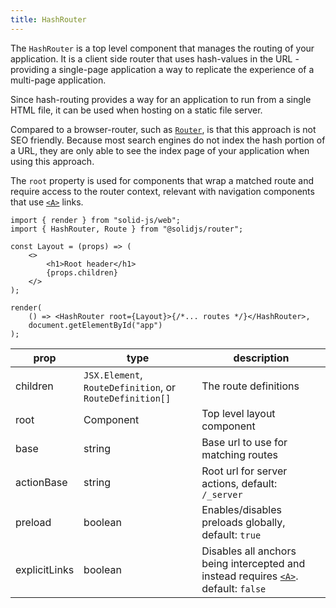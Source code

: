 ```yaml
---
title: HashRouter
---
```


The `HashRouter` is a top level component that manages the routing of your application.
It is a client side router that uses hash-values in the URL - providing a single-page application a way to replicate the experience of a multi-page application.

Since hash-routing provides a way for an application to run from a single HTML file, it can be used when hosting on a static file server.

Compared to a browser-router, such as [`Router`](/solid-router/reference/components/router), is that this approach is not SEO friendly.
Because most search engines do not index the hash portion of a URL, they are only able to see the index page of your application when using this approach.

The `root` property is used for components that wrap a matched route and require access to the router context, relevant with navigation components that use [`<A>`](/solid-router/reference/components/a) links.

```tsx
import { render } from "solid-js/web";
import { HashRouter, Route } from "@solidjs/router";

const Layout = (props) => (
	<>
		<h1>Root header</h1>
		{props.children}
	</>
);

render(
	() => <HashRouter root={Layout}>{/*... routes */}</HashRouter>,
	document.getElementById("app")
);
```

| prop          | type                                                     | description                                                                         |
| ------------- | -------------------------------------------------------- | ----------------------------------------------------------------------------------- |
| children      | `JSX.Element`, `RouteDefinition`, or `RouteDefinition[]` | The route definitions                                                               |
| root          | Component                                                | Top level layout component                                                          |
| base          | string                                                   | Base url to use for matching routes                                                 |
| actionBase    | string                                                   | Root url for server actions, default: `/_server`                                    |
| preload       | boolean                                                  | Enables/disables preloads globally, default: `true`                                 |
| explicitLinks | boolean                                                  | Disables all anchors being intercepted and instead requires [`<A>`](/solid-router/reference/components/a). default: `false` |
